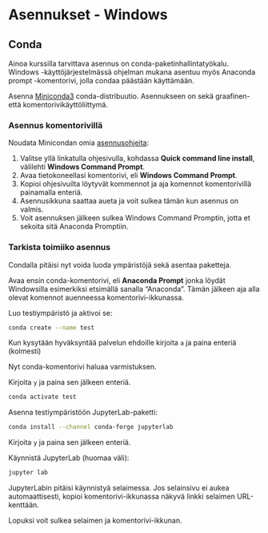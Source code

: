 # Asennukset - Windows

## Conda

Ainoa kurssilla tarvittava asennus on conda-paketinhallintatyökalu. Windows
-käyttöjärjestelmässä ohjelman mukana asentuu myös Anaconda prompt -komentorivi,
jolla condaa päästään käyttämään.

Asenna [Miniconda3](https://docs.anaconda.com/miniconda/) conda-distribuutio.
Asennukseen on sekä graafinen- että komentorivikäyttöliittymä.

### Asennus komentorivillä

Noudata Minicondan omia
[asennusohjeita](https://docs.anaconda.com/miniconda/install/#quick-command-line-install):

1. Valitse yllä linkatulla ohjesivulla, kohdassa **Quick command line install**,
   välilehti **Windows Command Prompt**.
1. Avaa tietokoneellasi komentorivi, eli **Windows Command Prompt**.
1. Kopioi ohjesivuilta löytyvät kommennot ja aja komennot komentorivillä
   painamalla enteriä.
1. Asennusikkuna saattaa aueta ja voit sulkea tämän kun asennus on valmis.
1. Voit asennuksen jälkeen sulkea Windows Command Promptin, jotta et sekoita
   sitä Anaconda Promptiin.

### Tarkista toimiiko asennus

<!-- > **HUOM!** Jos tietokoneen varsinaisella käyttäjällä ei ole admin-oikeuksia -->
<!-- > (eli esim. organisaation ict-tuki hoitaa asennuksen), täytyy siis seuraavien -->
<!-- > toimintojen onnistua peruskäyttäjällä, ilman admin-oikeuksia. -->

Condalla pitäisi nyt voida luoda ympäristöjä sekä asentaa paketteja.

Avaa ensin conda-komentorivi, eli **Anaconda Prompt** jonka löydät Windowsilla
esimerkiksi etsimällä sanalla "Anaconda". Tämän jälkeen aja alla olevat komennot
auenneessa komentorivi-ikkunassa.

Luo testiympäristö ja aktivoi se:

::: commandline-box
```sh
conda create --name test
```
:::

Kun kysytään hyväksyntää palvelun ehdoille kirjoita `a` ja paina enteriä (kolmesti)

Nyt conda-komentorivi haluaa varmistuksen.

Kirjoita `y` ja paina sen jälkeen enteriä.

::: commandline-box
```sh
conda activate test
```
:::

Asenna testiympäristöön JupyterLab-paketti:

::: commandline-box
```sh
conda install --channel conda-forge jupyterlab
```
:::

Kirjoita `y` ja paina sen jälkeen enteriä.

Käynnistä JupyterLab (huomaa väli):

::: commandline-box
```sh
jupyter lab
```
:::

JupyterLabin pitäisi käynnistyä selaimessa. Jos selainsivu ei aukea
automaattisesti, kopioi komentorivi-ikkunassa näkyvä linkki selaimen
URL-kenttään.

Lopuksi voit sulkea selaimen ja komentorivi-ikkunan.
